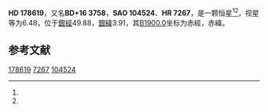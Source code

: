 {{Starbox begin
| name = HD 178619
}}
{{Starbox observe
| epoch = [[J2000.0|J2000.0]]
| constell = {{星座名待查}}<ref name=SIMBAD>{{cite web
 | url=http://simbad.u-strasbg.fr/simbad/sim-id?Ident=HR+7267
 | title=Pulsating variable Star
 | publisher=Centre de Données astronomiques de Strasbourg
 | work=SIMBAD
 | accessdate=2012-07-13
 | archive-date=2020-11-05
 | archive-url=https://web.archive.org/web/20201105193134/http://simbad.u-strasbg.fr/simbad/sim-id?Ident=HR+7267
 }}</ref><ref name=DATA>{{cite web
 | url=http://vizier.u-strasbg.fr/viz-bin/VizieR-5?-out.add=.&-source=5050&-corr=PK=HR&-out.max=9999&HR=7267
 | title=VizieR Detailed Page
 | accessdate=2012-07-13
 | archive-date=2020-11-05
 | archive-url=https://web.archive.org/web/20201105185628/http://vizier.u-strasbg.fr/viz-bin/VizieR-5?-out.add=.&-source=5050&-corr=PK%3DHR&-out.max=9999&HR=7267
 | dead-url=no
 }}</ref>
| 星官 = 
| ra = {{RA|19|8|40.2}}<ref name=SIMBAD /><ref name=DATA />
| dec = {{DEC|+16|51|5}}<ref name=SIMBAD /><ref name=DATA />
| appmag_v = 6.48<ref name=SIMBAD /><ref name=DATA />
}}
{{Starbox character
| class = F5IV-V<ref name=SIMBAD /><ref name=DATA />
| b-v = 0.52<ref name=SIMBAD /><ref name=DATA />
| u-b = 0.25<ref name=SIMBAD /><ref name=DATA />
| r-i = <ref name=SIMBAD /><ref name=DATA />
| variable = 
}}
{{Starbox astrometry
| radial_v = 0.25
| prop_mo_ra = 10
| parallax = 0.018
| p_error = 
}}
{{Starbox catalog
| names =BD+16 3758，[[SAO星表|SAO]] 104524，[[HD星表|HD]] 178619，[[HR星表|HR]] 7267}}
{{Starbox reference |Simbad=HR+7267}}
{{Starbox end}}

'''HD 178619'''，又名'''BD+16 3758'''，'''SAO 104524'''、'''HR 7267'''，是一颗恒星<ref name=SIMBAD /><ref name=DATA />，视星等为6.48，位于[[銀道座標系|銀經]]49.88，[[銀道座標系|銀緯]]3.91，其[[B1900.0|B1900.0]]坐标为赤經{{RA|19|4|11.6}}，赤緯{{DEC|+16|3.91|42}}。

== 参考文献 ==
{{reflist}}

{{star-stub}}

[[Category:HD和HDE天體|178619]]
[[Category:HR天體|7267]]
[[Category:SAO天體|104524]]